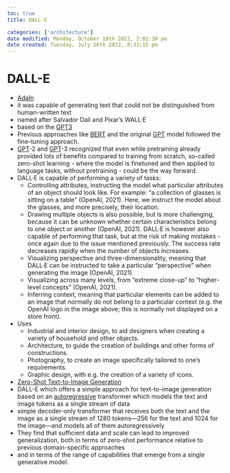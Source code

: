 ```yaml
---
toc: true
title: DALL-E

categories: ['architecture']
date modified: Monday, October 10th 2022, 2:02:30 pm
date created: Tuesday, July 26th 2022, 8:33:15 pm
---
```


# DALL-E
- [AdaIn](AdaIn.qmd)
- it was capable of generating text that could not be distinguished from human-written text
- named after Salvador Dalí and Pixar's WALL·E
- based on the [GPT3](GPT3.qmd)
- Previous approaches like [BERT](BERT.qmd) and the original [GPT](GPT.qmd) model followed the fine-tuning approach.
- [GPT](GPT.qmd)-2 and [GPT](GPT.qmd)-3 recognized that even while pretraining already provided lots of benefits compared to training from scratch, so-called zero-shot learning - where the model is finetuned and then applied to language tasks, without pretraining - could be the way forward.
- DALL·E is capable of performing a variety of tasks:
	- Controlling attributes, instructing the model what particular attributes of an object should look like. For example: "a collection of glasses is sitting on a table" (OpenAI, 2021). Here, we instruct the model about the glasses, and more precisely, their location.
	- Drawing multiple objects is also possible, but is more challenging, because it can be unknown whether certain characteristics belong to one object or another (OpenAI, 2021). DALL·E is however also capable of performing that task, but at the risk of making mistakes - once again due to the issue mentioned previously. The success rate decreases rapidly when the number of objects increases.
	- Visualizing perspective and three-dimensionality, meaning that DALL·E can be instructed to take a particular "perspective" when generating the image (OpenAI, 2021).
	- Visualizing across many levels, from "extreme close-up" to "higher-level concepts" (OpenAI, 2021).
	- Inferring context, meaning that particular elements can be added to an image that normally do not belong to a particular context (e.g. the OpenAI logo in the image above; this is normally not displayed on a store front).
- Uses
	- Industrial and interior design, to aid designers when creating a variety of household and other objects.
	- Architecture, to guide the creation of buildings and other forms of constructions.
	- Photography, to create an image specifically tailored to one's requirements.
	- Graphic design, with e.g. the creation of a variety of icons.
- [Zero-Shot Text-to-Image Generation](https://arxiv.org/abs/2102.12092)
- DALL-E which offers a simple approach for text-to-image generation based on an [autoregressive](autoregressive.qmd) transformer which models the text and image tokens as a single stream of data
- simple decoder-only transformer that receives both the text and the image as a single stream of 1280 tokens—256 for the text and 1024 for the image—and models all of them autoregressively
- They find that sufficient data and scale can lead to improved generalization, both in terms of zero-shot performance relative to previous domain-specific approaches
- and in terms of the range of capabilities that emerge from a single generative model.



